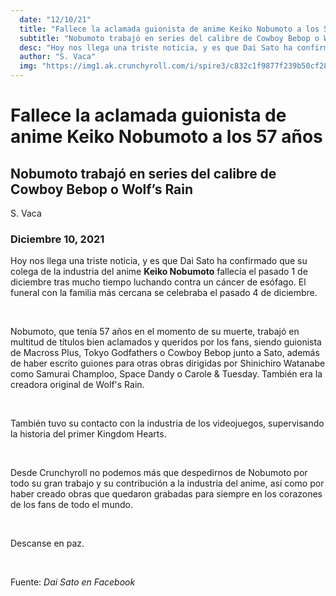 ```yaml
---
  date: "12/10/21"
  title: "Fallece la aclamada guionista de anime Keiko Nobumoto a los 57 años"
  subtitle: "Nobumoto trabajó en series del calibre de Cowboy Bebop o Wolf’s Rain"
  desc: "Hoy nos llega una triste noticia, y es que Dai Sato ha confirmado que su colega de la industria del anime Keiko Nobumoto fallecía el pasado 1 de diciembre tras mucho tiempo luchando contra un cáncer de esófago. "
  author: "S. Vaca"
  img: "https://img1.ak.crunchyroll.com/i/spire3/c832c1f9877f239b50cf289efa685a4a1639157105_large.png"
---
```


<Head title="Crunchyroll - Fallece la aclamada guionista de anime Keiko Nobumoto a los 57 años"/>

<NavHeader/>

<Body>

<Padding>

# Fallece la aclamada guionista de anime Keiko Nobumoto a los 57 años

## Nobumoto trabajó en series del calibre de Cowboy Bebop o Wolf’s Rain

<Author>
S. Vaca
  </Author>

### Diciembre 10, 2021

<Line/>

<ImageHeader img1="https://img1.ak.crunchyroll.com/i/spire1/7b8e6b74a14342321de6334183da05531639156927_main.png" img2="https://img1.ak.crunchyroll.com/i/spire3/c832c1f9877f239b50cf289efa685a4a1639157105_large.png"/>

Hoy nos llega una triste noticia, y es que Dai Sato ha confirmado que su colega de la industria del anime **Keiko Nobumoto** fallecía el pasado 1 de diciembre tras mucho tiempo luchando contra un cáncer de esófago. El funeral con la familia más cercana se celebraba el pasado 4 de diciembre.

 <br/>

Nobumoto, que tenía 57 años en el momento de su muerte, trabajó en multitud de títulos bien aclamados y queridos por los fans, siendo guionista de Macross Plus, Tokyo Godfathers o Cowboy Bebop junto a Sato, además de haber escrito guiones para otras obras dirigidas por Shinichiro Watanabe como Samurai Champloo, Space Dandy o Carole & Tuesday. También era la creadora original de Wolf's Rain.

  <br/>

También tuvo su contacto con la industria de los videojuegos, supervisando la historia del primer Kingdom Hearts.

  <br/>

Desde Crunchyroll no podemos más que despedirnos de Nobumoto por todo su gran trabajo y su contribución a la industria del anime, así como por haber creado obras que quedaron grabadas para siempre en los corazones de los fans de todo el mundo.

  <br/>

Descanse en paz.

  <br/>

Fuente: *Dai Sato en Facebook*

</Padding>

</Body>